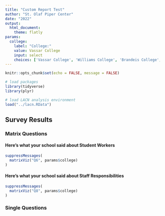 ```yaml
---
title: "Custom Report Test"
author: "St. Olaf Piper Center"
date: "2022"
output: 
  html_document:
    theme: flatly
params:
  college:
    label: "College:"
    value: Vassar College
    input: select
    choices: ['Vassar College', 'Williams College', 'Brandeis College', 'College of the Holy Cross', 'Franklin and Marshall College']
---
```


```r
knitr::opts_chunk$set(echo = FALSE, message = FALSE)

# load packages
library(tidyverse)
library(plyr)

# load LACN analysis environment
load("../lacn.RData")
```


## Survey Results {.tabset}

### Matrix Questions

#### Here's what your school said about Student Workers

```r

suppressMessages(
  matrixViz("Q6", params$college)
)

```

#### Here's what your school said about Staff Responsibilities

```r
suppressMessages(
  matrixViz("Q8", params$college)
)
```


### Single Questions

